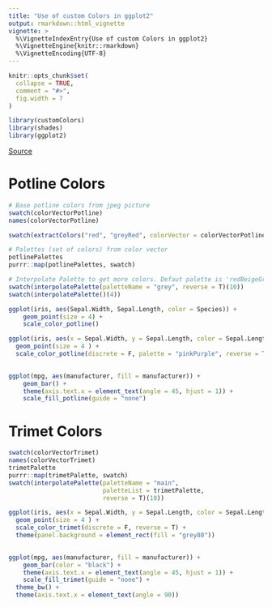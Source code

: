 ```yaml
---
title: "Use of custom Colors in ggplot2"
output: rmarkdown::html_vignette
vignette: >
  %\VignetteIndexEntry{Use of custom Colors in ggplot2}
  %\VignetteEngine{knitr::rmarkdown}
  %\VignetteEncoding{UTF-8}
---
```


```r
knitr::opts_chunk$set(
  collapse = TRUE,
  comment = "#>",
  fig.width = 7
)
```

```r
library(customColors)
library(shades)
library(ggplot2)
```

[Source](https://drsimonj.svbtle.com/creating-corporate-colour-palettes-for-ggplot2 "https://drsimonj.svbtle.com/creating-corporate-colour-palettes-for-ggplot2")

# Potline Colors

```r
# Base potline colors from jpeg picture
swatch(colorVectorPotline)
names(colorVectorPotline)
```

```r
swatch(extractColors("red", "greyRed", colorVector = colorVectorPotline))
```

```r
# Palettes (set of colors) from color vector
potlinePalettes
purrr::map(potlinePalettes, swatch)
```

```r
# Interpolate Palette to get more colors. Defaut palette is 'redBeigeGrey' from potlinePalette
swatch(interpolatePalette(paletteName = "grey", reverse = T)(10))
swatch(interpolatePalette()(4))
```

```r
ggplot(iris, aes(Sepal.Width, Sepal.Length, color = Species)) +
    geom_point(size = 4) +
    scale_color_potline()
```

```r
ggplot(iris, aes(x = Sepal.Width, y = Sepal.Length, color = Sepal.Length)) +
  geom_point(size = 4 ) +
  scale_color_potline(discrete = F, palette = "pinkPurple", reverse = T)
  
```

```r
ggplot(mpg, aes(manufacturer, fill = manufacturer)) +
    geom_bar() +
    theme(axis.text.x = element_text(angle = 45, hjust = 1)) +
    scale_fill_potline(guide = "none") 

```

# Trimet Colors

```r
swatch(colorVectorTrimet)
names(colorVectorTrimet)
trimetPalette
purrr::map(trimetPalette, swatch)
swatch(interpolatePalette(paletteName = "main",
                          paletteList = trimetPalette,
                          reverse = T)(10))
```

```r
ggplot(iris, aes(x = Sepal.Width, y = Sepal.Length, color = Sepal.Length)) +
  geom_point(size = 4 ) +
  scale_color_trimet(discrete = F, reverse = T) +
  theme(panel.background = element_rect(fill = "grey80"))
  
```

```r
ggplot(mpg, aes(manufacturer, fill = manufacturer)) +
    geom_bar(color = "black") +
    theme(axis.text.x = element_text(angle = 45, hjust = 1)) +
    scale_fill_trimet(guide = "none") +
  theme_bw() +
  theme(axis.text.x = element_text(angle = 90)) 

```
